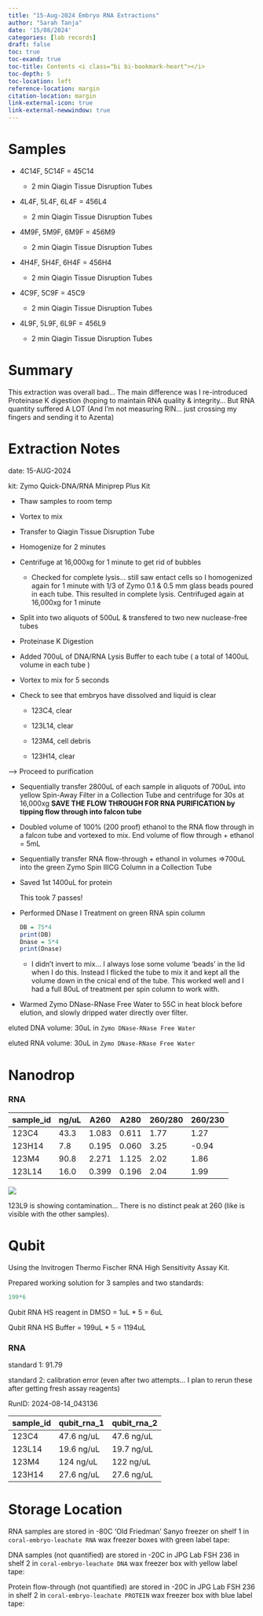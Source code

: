 ```yaml
---
title: "15-Aug-2024 Embryo RNA Extractions"
author: "Sarah Tanja"
date: '15/08/2024'
categories: [lab records]
draft: false
toc: true
toc-exand: true
toc-title: Contents <i class="bi bi-bookmark-heart"></i>
toc-depth: 5
toc-location: left
reference-location: margin
citation-location: margin
link-external-icon: true
link-external-newwindow: true
---
```


# Samples

-   4C14F, 5C14F = 45C14

    -   2 min Qiagin Tissue Disruption Tubes

-   4L4F, 5L4F, 6L4F = 456L4

    -   2 min Qiagin Tissue Disruption Tubes

-   4M9F, 5M9F, 6M9F = 456M9

    -   2 min Qiagin Tissue Disruption Tubes

-   4H4F, 5H4F, 6H4F = 456H4

    -   2 min Qiagin Tissue Disruption Tubes

-   4C9F, 5C9F = 45C9

    -   2 min Qiagin Tissue Disruption Tubes

-   4L9F, 5L9F, 6L9F = 456L9

    -   2 min Qiagin Tissue Disruption Tubes

# Summary

::: callout-caution
This extraction was overall bad... The main difference was I re-introduced Proteinase K digestion (hoping to maintain RNA quality & integrity... But RNA quantity suffered A LOT (And I'm not measuring RIN... just crossing my fingers and sending it to Azenta)
:::

# Extraction Notes

date: 15-AUG-2024

kit: Zymo Quick-DNA/RNA Miniprep Plus Kit

-   Thaw samples to room temp

-   Vortex to mix

-   Transfer to Qiagin Tissue Disruption Tube

-   Homogenize for 2 minutes

-   Centrifuge at 16,000xg for 1 minute to get rid of bubbles

    -   Checked for complete lysis... still saw entact cells so I homogenized again for 1 minute with 1/3 of Zymo 0.1 & 0.5 mm glass beads poured in each tube. This resulted in complete lysis. Centrifuged again at 16,000xg for 1 minute

-   Split into two aliquots of 500uL & transfered to two new nuclease-free tubes

-   Proteinase K Digestion

-   Added 700uL of DNA/RNA Lysis Buffer to each tube ( a total of 1400uL volume in each tube )

-   Vortex to mix for 5 seconds

-   Check to see that embryos have dissolved and liquid is clear

    -   123C4, clear

    -   123L14, clear

    -   123M4, cell debris

    -   123H14, clear

---\> Proceed to purification

-   Sequentially transfer 2800uL of each sample in aliquots of 700uL into yellow Spin-Away Filter in a Collection Tube and centrifuge for 30s at 16,000xg **SAVE THE FLOW THROUGH FOR RNA PURIFICATION by tipping flow through into falcon tube**

-   Doubled volume of 100% (200 proof) ethanol to the RNA flow through in a falcon tube and vortexed to mix. End volume of flow through + ethanol = 5mL

-   Sequentially transfer RNA flow-through + ethanol in volumes =\>700uL into the green Zymo Spin IIICG Column in a Collection Tube

-   Saved 1st 1400uL for protein

    ::: callout-warning
    This took 7 passes!
    :::

-   Performed DNase I Treatment on green RNA spin column

    ```r
    DB = 75*4
    print(DB)
    Dnase = 5*4 
    print(Dnase)
    ```

    -   I didn't invert to mix... I always lose some volume 'beads' in the lid when I do this. Instead I flicked the tube to mix it and kept all the volume down in the cnical end of the tube. This worked well and I had a full 80uL of treatment per spin column to work with.

-   Warmed Zymo DNase-RNase Free Water to 55C in heat block before elution, and slowly dripped water directly over filter.

eluted DNA volume: 30uL in `Zymo DNase-RNase Free Water`

eluted RNA volume: 30uL in `Zymo DNase-RNase Free Water`

# Nanodrop

### RNA

| sample_id | ng/uL | A260  | A280  | 260/280 | 260/230 |
|-----------|-------|-------|-------|---------|---------|
| 123C4     | 43.3  | 1.083 | 0.611 | 1.77    | 1.27    |
| 123H14    | 7.8   | 0.195 | 0.060 | 3.25    | -0.94   |
| 123M4     | 90.8  | 2.271 | 1.125 | 2.02    | 1.86    |
| 123L14    | 16.0  | 0.399 | 0.196 | 2.04    | 1.99    |

![](nanodrop_13AUG2024.PNG)

::: callout-warning
123L9 is showing contamination... There is no distinct peak at 260 (like is visible with the other samples).
:::

# Qubit

Using the Invitrogen Thermo Fischer RNA High Sensitivity Assay Kit.

Prepared working solution for 3 samples and two standards:

```r
199*6
```

Qubit RNA HS reagent in DMSO = 1uL \* 5 = 6uL

Qubit RNA HS Buffer = 199uL \* 5 = 1194uL

### RNA

standard 1: 91.79

standard 2: calibration error (even after two attempts... I plan to rerun these after getting fresh assay reagents)

RunID: 2024-08-14_043136

| sample_id | qubit_rna_1 | qubit_rna_2 |
|-----------|-------------|-------------|
| 123C4     | 47.6 ng/uL  | 47.6 ng/uL  |
| 123L14    | 19.6 ng/uL  | 19.7 ng/uL  |
| 123M4     | 124 ng/uL   | 122 ng/uL   |
| 123H14    | 27.6 ng/uL  | 27.6 ng/uL  |

# Storage Location

RNA samples are stored in -80C 'Old Friedman' Sanyo freezer on shelf 1 in `coral-embryo-leachate RNA` wax freezer boxes with green label tape:

DNA samples (not quantified) are stored in -20C in JPG Lab FSH 236 in shelf 2 in `coral-embryo-leachate DNA` wax freezer box with yellow label tape:

Protein flow-through (not quantified) are stored in -20C in JPG Lab FSH 236 in shelf 2 in `coral-embryo-leachate PROTEIN` wax freezer box with blue label tape:
